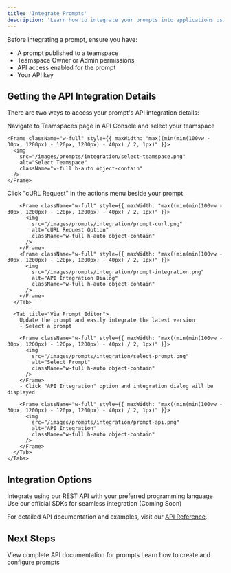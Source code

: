 ```yaml
---
title: 'Integrate Prompts'
description: 'Learn how to integrate your prompts into applications using our API'
---
```


Before integrating a prompt, ensure you have:
- A prompt published to a teamspace
- Teamspace Owner or Admin permissions
- API access enabled for the prompt
- Your API key

## Getting the API Integration Details

There are two ways to access your prompt's API integration details:

<Steps>
  <Step title="Navigate to API Console">
    Navigate to Teamspaces page in API Console and select your teamspace
    
    <Frame className="w-full" style={{ maxWidth: "max((min(min(100vw - 30px, 1200px) - 120px, 1200px) - 40px) / 2, 1px)" }}>
      <img 
        src="/images/prompts/integration/select-teamspace.png" 
        alt="Select Teamspace"
        className="w-full h-auto object-contain"
      />
    </Frame>
  </Step>

  <Step title="Access Integration Details">
    <Tabs>
      <Tab title="Via Teamspaces page">
        Click "cURL Request" in the actions menu beside your prompt
        
        <Frame className="w-full" style={{ maxWidth: "max((min(min(100vw - 30px, 1200px) - 120px, 1200px) - 40px) / 2, 1px)" }}>
          <img 
            src="/images/prompts/integration/prompt-curl.png" 
            alt="cURL Request Option"
            className="w-full h-auto object-contain"
          />
        </Frame>
        <Frame className="w-full" style={{ maxWidth: "max((min(min(100vw - 30px, 1200px) - 120px, 1200px) - 40px) / 2, 1px)" }}>
          <img 
            src="/images/prompts/integration/prompt-integration.png" 
            alt="API Integration Dialog"
            className="w-full h-auto object-contain"
          />
        </Frame>
      </Tab>
      
      <Tab title="Via Prompt Editor">
        Update the prompt and easily integrate the latest version
        - Select a prompt
        
        <Frame className="w-full" style={{ maxWidth: "max((min(min(100vw - 30px, 1200px) - 120px, 1200px) - 40px) / 2, 1px)" }}>
          <img 
            src="/images/prompts/integration/select-prompt.png" 
            alt="Select Prompt"
            className="w-full h-auto object-contain"
          />
        </Frame>
        - Click "API Integration" option and integration dialog will be displayed

        <Frame className="w-full" style={{ maxWidth: "max((min(min(100vw - 30px, 1200px) - 120px, 1200px) - 40px) / 2, 1px)" }}>
          <img 
            src="/images/prompts/integration/prompt-api.png" 
            alt="API Integration"
            className="w-full h-auto object-contain"
          />
        </Frame>
      </Tab>
    </Tabs>
  </Step>
</Steps>

## Integration Options

<CardGroup cols={2}>
  <Card title="REST API" icon="code">
    Integrate using our REST API with your preferred programming language
  </Card>
  
  <Card title="SDK Support" icon="box">
    Use our official SDKs for seamless integration (Coming Soon)
  </Card>
</CardGroup>

For detailed API documentation and examples, visit our [API Reference](/api-ref/prompts/overview).

## Next Steps

<CardGroup cols={2}>
  <Card
    title="API Reference"
    icon="code"
    href="/api-ref/prompts/overview"
  >
    View complete API documentation for prompts
  </Card>
  <Card
    title="Create Prompt"
    icon="wand-magic-sparkles"
    href="/guides/prompts/create-prompt"
  >
    Learn how to create and configure prompts
  </Card>
</CardGroup>
